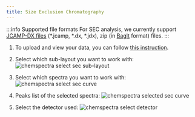 ```yaml
---
title: Size Exclusion Chromatography
---
```


:::info Supported file formats
For SEC analysis, we currently support [JCAMP-DX files](https://iupac.org/what-we-do/digital-standards/jcamp-dx/) (\*.jcamp, \*.dx, \*.jdx), zip (in [BagIt](https://en.wikipedia.org/wiki/BagIt) format) files.
:::

1. To upload and view your data, you can follow [this instruction](../chemspectra#using-chemspectra).

2. Select which sub-layout you want to work with:
   ![chemspectra select sec sub-layout](/img/chemspectra/sec/chemspectra_sec_1.png)

3. Select which spectra you want to work with:
   ![chemspectra select sec curve](/img/chemspectra/sec/chemspectra_sec_2.png)

4. Peaks list of the selected spectra:
   ![chemspectra selected sec curve](/img/chemspectra/sec/chemspectra_sec_3.png)

5. Select the detector used:
   ![chemspectra select detector](/img/chemspectra/sec/chemspectra_sec_4.png)
